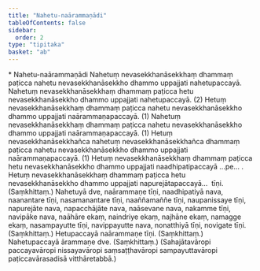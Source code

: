 ```yaml
---
title: "Nahetu-naārammaṇādi"
tableOfContents: false
sidebar:
  order: 2
type: "tipitaka"
basket: "ab"
---
```



<DynamicBreadcrumb />

<Paragraph type="center">
* Nahetu-naārammaṇādi
</Paragraph>

<Division number="348">

<Paragraph number="730">
Nahetuṃ nevasekkhanāsekkhaṃ dhammaṃ paṭicca nahetu nevasekkhanāsekkho dhammo uppajjati nahetupaccayā. Nahetuṃ nevasekkhanāsekkhaṃ dhammaṃ paṭicca hetu nevasekkhanāsekkho dhammo uppajjati nahetupaccayā. (2)
</Paragraph>

<Paragraph number="731">
Hetuṃ nevasekkhanāsekkhaṃ dhammaṃ paṭicca nahetu nevasekkhanāsekkho dhammo uppajjati naārammaṇapaccayā. (1)
</Paragraph>

<Paragraph number="732">
Nahetuṃ nevasekkhanāsekkhaṃ dhammaṃ paṭicca nahetu nevasekkhanāsekkho dhammo uppajjati naārammaṇapaccayā. (1)
</Paragraph>

<Paragraph number="733">
Hetuṃ nevasekkhanāsekkhañca nahetuṃ nevasekkhanāsekkhañca dhammaṃ paṭicca nahetu nevasekkhanāsekkho dhammo uppajjati naārammaṇapaccayā. (1)
</Paragraph>

</Division>
<Division number="349">

<Paragraph number="734">
Hetuṃ nevasekkhanāsekkhaṃ dhammaṃ paṭicca hetu nevasekkhanāsekkho dhammo uppajjati naadhipatipaccayā …pe… .
</Paragraph>

<Paragraph number="735">
Hetuṃ nevasekkhanāsekkhaṃ dhammaṃ paṭicca hetu nevasekkhanāsekkho dhammo uppajjati napurejātapaccayā…  tīṇi. (Saṃkhittaṃ.)
</Paragraph>

</Division>
<Division number="350">

<Paragraph number="736">
Nahetuyā dve, naārammaṇe tīṇi, naadhipatiyā nava, naanantare tīṇi, nasamanantare tīṇi, naaññamaññe tīṇi, naupanissaye tīṇi, napurejāte nava, napacchājāte nava, naāsevane nava, nakamme tīṇi, navipāke nava, naāhāre ekaṃ, naindriye ekaṃ, najhāne ekaṃ, namagge ekaṃ, nasampayutte tīṇi, navippayutte nava, nonatthiyā tīṇi, novigate tīṇi. (Saṃkhittaṃ.)
</Paragraph>

<Paragraph number="737">
Hetupaccayā naārammaṇe tīṇi. (Saṃkhittaṃ.)
</Paragraph>

<Paragraph number="738">
Nahetupaccayā ārammaṇe dve. (Saṃkhittaṃ.)
</Paragraph>

<Paragraph number="739">
(Sahajātavāropi paccayavāropi nissayavāropi saṃsaṭṭhavāropi sampayuttavāropi paṭiccavārasadisā vitthāretabbā.)
</Paragraph>
</Division>